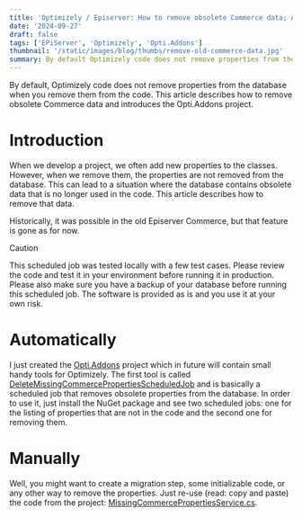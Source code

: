 ```yaml
---
title: 'Optimizely / Episerver: How to remove obsolete Commerce data; Also, introducing the Opti.Addons project'
date: '2024-09-27'
draft: false
tags: ['EPiServer', 'Optimizely', 'Opti.Addons']
thumbnail: '/static/images/blog/thumbs/remove-old-commerce-data.jpg'
summary: By default Optimizely code does not remove properties from the database when you remove them from the code - This article describes how to remove obsolete Commerce data and introduces the Opti.Addons project.
---
```


By default, Optimizely code does not remove properties from the database when you remove them from the code. This article describes how to remove obsolete Commerce data and introduces the Opti.Addons project.

# Introduction

When we develop a project, we often add new properties to the classes. However, when we remove them, the properties are not removed from the database. This can lead to a situation where the database contains obsolete data that is no longer used in the code. This article describes how to remove that data.

Historically, it was possible in the old Episerver Commerce, but that feature is gone as for now.

> [!CAUTION]
> This scheduled job was tested locally with a few test cases. Please review the code and test it in your environment before running it in production. Please also make sure you have a backup of your database before running this scheduled job.
> The software is provided as is and you use it at your own risk.

# Automatically

I just created the [Opti.Addons](https://github.com/Opti-Addons) project which in future will contain small handy tools for Optimizely. The first tool is called [DeleteMissingCommercePropertiesScheduledJob](https://github.com/Opti-Addons/Opti.Addons.DeleteMissingCommercePropertiesScheduledJob) and is basically a scheduled job that removes obsolete properties from the database. In order to use it, just install the NuGet package and see two scheduled jobs: one for the listing of properties that are not in the code and the second one for removing them.

# Manually

Well, you might want to create a migration step, some initializable code, or any other way to remove the properties. Just re-use (read: copy and paste) the code from the project: [MissingCommercePropertiesService.cs](https://github.com/Opti-Addons/Opti.Addons.DeleteMissingCommercePropertiesScheduledJob/blob/main/MissingCommercePropertiesService.cs).